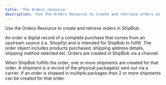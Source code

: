 ```yaml
---
title: 'The Orders resource'
description: 'Use the Orders Resource to create and retrieve orders in ShipBob.'
---
```


Use the Orders Resource to create and retrieve orders in ShipBob.

An order a digital record of a complete purchase that comes from an upstream source (i.e. Shopify) and is intended for ShipBob to fulfill. The order object includes products purchased, shipping address details, shipping method selected etc. Orders are created in ShipBob via a channel.

When ShipBob fulfills the order, one or more shipments are created for that order. A shipment is a record of the physical package(s) sent out via a carrier. If an order is shipped in multiple packages then 2 or more shipments can be created for that order.